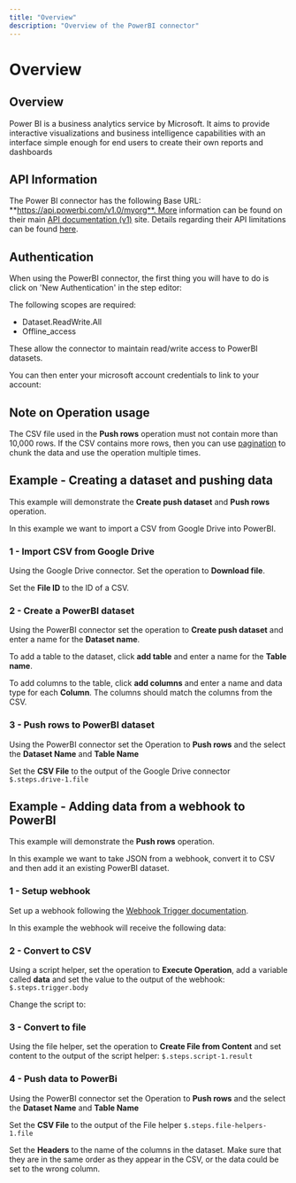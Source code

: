 ```yaml
---
title: "Overview"
description: "Overview of the PowerBI connector"
---
```


# Overview

## Overview

Power BI is a business analytics service by Microsoft. It aims to provide interactive visualizations and business intelligence capabilities with an interface simple enough for end users to create their own reports and dashboards

## API Information

The Power BI connector has the following Base URL: **https://api.powerbi.com/v1.0/myorg**. More information can be found on their main [API documentation (v1)](https://docs.microsoft.com/en-us/power-bi/) site. Details regarding their API limitations can be found [here](https://learn.microsoft.com/en-us/power-bi/developer/embedded/push-datasets-limitations).

## Authentication

When using the PowerBI connector, the first thing you will have to do is click on 'New Authentication' in the step editor:

The following scopes are required:

- Dataset.ReadWrite.All
- Offline_access

These allow the connector to maintain read/write access to PowerBI datasets.

You can then enter your microsoft account credentials to link to your account:

## Note on Operation usage

The CSV file used in the **Push rows** operation must not contain more than 10,000 rows. If the CSV contains more rows, then you can use [pagination](/platform/standard-best-practices/pagination/intro-to-pagination/) to chunk the data and use the operation multiple times.

## Example - Creating a dataset and pushing data

This example will demonstrate the **Create push dataset** and **Push rows** operation.

In this example we want to import a CSV from Google Drive into PowerBI.

### 1 - Import CSV from Google Drive

Using the Google Drive connector. Set the operation to **Download file**.

Set the **File ID** to the ID of a CSV.

### 2 - Create a PowerBI dataset

Using the PowerBI connector set the operation to **Create push dataset** and enter a name for the **Dataset name**.

To add a table to the dataset, click **add table** and enter a name for the **Table name**.

To add columns to the table, click **add columns** and enter a name and data type for each **Column**. The columns should match the columns from the CSV.

### 3 - Push rows to PowerBI dataset

Using the PowerBI connector set the Operation to **Push rows** and the select the **Dataset Name** and **Table Name**

Set the **CSV File** to the output of the Google Drive connector `$.steps.drive-1.file`

## Example - Adding data from a webhook to PowerBI

This example will demonstrate the **Push rows** operation.

In this example we want to take JSON from a webhook, convert it to CSV and then add it an existing PowerBI dataset.

### 1 - Setup webhook

Set up a webhook following the [Webhook Trigger documentation](/connectors/triggers/webhook-trigger/).

In this example the webhook will receive the following data:

### 2 - Convert to CSV

Using a script helper, set the operation to **Execute Operation**, add a variable called **data** and set the value to the output of the webhook: `$.steps.trigger.body`

Change the script to:

### 3 - Convert to file

Using the file helper, set the operation to **Create File from Content** and set content to the output of the script helper: `$.steps.script-1.result`

### 4 - Push data to PowerBi

Using the PowerBI connector set the Operation to **Push rows** and the select the **Dataset Name** and **Table Name**

Set the **CSV File** to the output of the File helper `$.steps.file-helpers-1.file`

Set the **Headers** to the name of the columns in the dataset. Make sure that they are in the same order as they appear in the CSV, or the data could be set to the wrong column.

